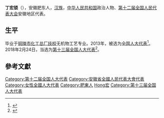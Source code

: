 '''丁宏锁'''（{{bd|1967年||}}），安徽肥东人，[[汉族|汉族]]，[[中华人民共和国|中华人民共和国]]政治人物、[[第十二届全国人民代表大会|第十二届全国人民代表大会]]安徽地区代表。

== 生平 ==
毕业于[[铜陵市化工总厂技校|铜陵市化工总厂技校]]无机物工艺专业。2013年，被选为[[全国人大代表|全国人大代表]]<ref>{{cite news|title=全国人大代表信息-丁宏锁|url=http://210.82.31.1:8084/delegate/viewDelegate.action?dbid=120918|accessdate=2013-03-28|newspaper=全国人大网|archive-url=https://web.archive.org/web/20150302011104/http://www.npc.gov.cn/delegate/viewDelegate.action?dbid=120918|archive-date=2015-03-02|dead-url=yes}}</ref>。2018年2月24日，当选为[[第十三届全国人大代表|第十三届全国人大代表]]<ref>{{Cite web|title=（受权发布）中华人民共和国第十三届全国人民代表大会代表名单-中新网|url=http://www.chinanews.com/gn/2018/02-25/8453959.shtml|accessdate=2021-02-13|work=中新网|archive-date=2018-02-27|archive-url=https://web.archive.org/web/20180227031724/http://www.chinanews.com/gn/2018/02-25/8453959.shtml}}</ref>。

==參考文獻==
{{reflist}}

{{DEFAULTSORT:Ding丁}}
[[Category:第十二届全国人大代表|Category:第十二届全国人大代表]]
[[Category:安徽省全國人民代表大會代表|Category:安徽省全國人民代表大會代表]]
[[Category:女性全國人大代表|Category:女性全國人大代表]]
[[Category:肥東人|Category:肥東人]]
[[Category:丁姓|Hong宏]]
[[Category:第十三届全国人大代表|Category:第十三届全国人大代表]]


{{中国政治人物小作品}}